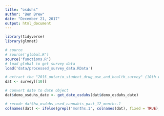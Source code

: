 ```yaml
---
title: "osduhs"
author: "Ben Brew"
date: "December 21, 2017"
output: html_document
---
```


```r

library(tidyverse)
library(glmnet)

# source
# source('global.R')
source('functions.R')
# load global to get survey data
load('data/processed_survey_data.RData')

# extract the "2015_ontario_student_drug_use_and_health_survey" (10th element in list)
dat <- survey[[10]]

# convert date to date object 
dat$demo_osduhs_date <- get_date_osduhs(dat$demo_osduhs_date)

# recode dat$hw_osduhs_used_cannabis_past_12_months.1
colnames(dat) <- ifelse(grepl('months.1', colnames(dat), fixed = TRUE), 'hw_osduhs_used_cannabis_ever', colnames(dat))



```